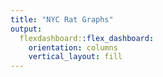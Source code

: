 ```yaml
---
title: "NYC Rat Graphs"
output: 
  flexdashboard::flex_dashboard:
    orientation: columns
    vertical_layout: fill
---
```

